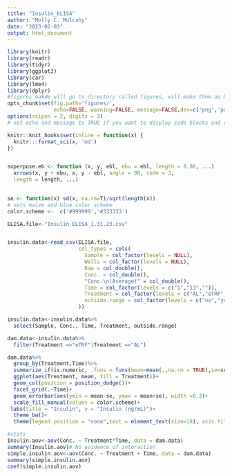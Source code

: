 ```yaml
---
title: "Insulin_ELISA"
author: "Molly C. Mulcahy"
date: "2023-02-03"
output: html_document
---
```


```r
library(knitr)
library(readr)
library(tidyr)
library(ggplot2)
library(car)
library(lme4)
library(dplyr)
#figures makde will go to directory called figures, will make them as both png and pdf files 
opts_chunk$set(fig.path='figures/',
               echo=FALSE, warning=FALSE, message=FALSE,dev=c('png','pdf'))
options(scipen = 2, digits = 3)
# set echo and message to TRUE if you want to display code blocks and code output respectively

knitr::knit_hooks$set(inline = function(x) {
  knitr:::format_sci(x, 'md')
})


superpose.eb <- function (x, y, ebl, ebu = ebl, length = 0.08, ...)
  arrows(x, y + ebu, x, y - ebl, angle = 90, code = 3,
  length = length, ...)

  
se <- function(x) sd(x, na.rm=T)/sqrt(length(x))
# sets maize and blue color scheme
color.scheme <-  c('#999999','#333333')
```

```r
ELISA.file<-"Insulin_ELISA_1.31.23.csv"


insulin.data<-read_csv(ELISA.file,
                       col_types = cols(
                         Sample = col_factor(levels = NULL),
                         Wells = col_factor(levels = NULL),
                         Raw = col_double(),
                         Conc. = col_double(),
                         "Conc.\n(Average)" = col_double(),
                         Time = col_factor(levels = c("1","13","")),
                         Treatment = col_factor(levels = c("AL","eTRF","")),
                         outside.range = col_factor(levels = c("no","yes"))
                       ))

insulin.data<-insulin.data%>%
  select(Sample, Conc., Time, Treatment, outside.range)
```


```r
dam.data<-insulin.data%>%
  filter(Treatment =="eTRF"|Treatment =="AL")

dam.data%>%
  group_by(Treatment,Time)%>%
  summarize_if(is.numeric, .funs = funs(mean=mean(.,na.rm = TRUE),se=se, n=length))%>%
  ggplot(aes(Treatment, mean, fill = Treatment))+
  geom_col(position = position_dodge())+
  facet_grid(.~Time)+
  geom_errorbar(aes(ymin = mean-se, ymax = mean+se), width =0.3)+
  scale_fill_manual(values = color.scheme)+
 labs(title = "Insulin", y = "Insulin (ng/mL)")+
  theme_bw()+
  theme(legend.position = "none",text = element_text(size=18), axis.title.x = element_blank())

#stats
Insulin.aov<-aov(Conc. ~ Treatment*Time, data = dam.data)
summary(Insulin.aov)# No evidence of interaction
simple.insulin.aov<-aov(Conc. ~ Treatment + Time, data = dam.data)
summary(simple.insulin.aov)
coef(simple.insulin.aov)
```